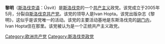 {{unreferenced|time=2021-10-22}}
{{Other uses|subject=斯洛伐克的政黨|other=與“'''黎明'''”名稱相近或相同的條目|黎明 (消歧義)}}
'''黎明'''（[[斯洛伐克语|斯洛伐克语]]：Úsvit）是[[斯洛伐克|斯洛伐克]]的一个[[共产主义|共产主义]]政党。该党成立于2005年5月，分裂自[[斯洛伐克共产党|斯洛伐克共产党]]。该党的领导人是Ivan Hopta。该党出版杂志《黎明》，这似乎是该党唯一的活动。该党的主要活动基地是东斯洛伐克的[[胡门内|胡门内]]，Ivan Hopta住在那里。该党被认为是一个正统共产主义政党。
{{斯洛伐克政党}}
{{欧洲的共产党}}
[[Category:欧洲共产党|Category:欧洲共产党]]
[[Category:斯洛伐克政党|Category:斯洛伐克政党]]